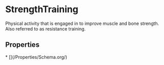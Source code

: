 
# StrengthTraining

Physical activity that is engaged in to improve muscle and bone strength. Also referred to as resistance training.

## Properties

<Grid>
* [](/Properties/Schema.org/)

</Grid>

